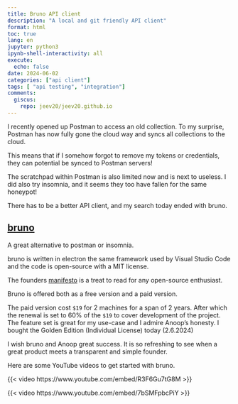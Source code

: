 ```yaml
---
title: Bruno API client
description: "A local and git friendly API client"
format: html
toc: true
lang: en
jupyter: python3
ipynb-shell-interactivity: all
execute:
  echo: false
date: 2024-06-02
categories: ["api client"]
tags: [ "api testing", "integration"]
comments:
  giscus:
    repo: jeev20/jeev20.github.io
---
```


I recently opened up Postman to access an old collection. To my surprise, Postman has now fully gone the cloud way and syncs all collections to the cloud. 

This means that if I somehow forgot to remove my tokens or credentials, they can potential be synced to Postman servers!

The scratchpad within Postman is also limited now and is next to useless. I did also try insomnia, and it seems they too have fallen for the same honeypot!

There has to be a better API client, and my search today ended with bruno.

## [bruno](https://www.usebruno.com) 
A great alternative to postman or insomnia. 

bruno is written in electron the same framework used by Visual Studio Code and the code is open-source with a MIT license.  

The founders [manifesto](https://www.usebruno.com/manifesto) is a treat to read for any open-source enthusiast. 

Bruno is offered both as a free version and a paid version.


The paid version cost `$19` for 2 machines for a span of 2 years. After which the renewal is set to 60% of the `$19` to cover development of the project. The feature set is great for my use-case and I admire Anoop's honesty. I bought the Golden Edition (Individual License) today (2.6.2024)

::: {.callout}

I wish bruno and Anoop great success. It is so refreshing to see when a great product meets a transparent and simple founder. 

::: 

Here are some YouTube videos to get started with bruno.

{{< video https://www.youtube.com/embed/R3F6Gu7tG8M >}}

{{< video https://www.youtube.com/embed/7bSMFpbcPiY >}}

